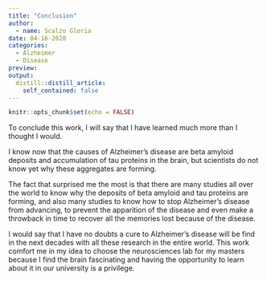 ```yaml
---
title: "Conclusion"
author:
  - name: Scalzo Gloria
date: 04-16-2020
categories:
  - Alzheimer 
  - Disease
preview: 
output:
  distill::distill_article:
    self_contained: false
---
```


```r
knitr::opts_chunk$set(echo = FALSE)
```



To conclude this work, I will say that I have learned much more than I thought I would.

I know now that the causes of Alzheimer’s disease are beta amyloid deposits and accumulation of tau proteins in the brain, but scientists do not know yet why these aggregates are forming.

The fact that surprised me the most is that there are many studies all over the world to know why the deposits of beta amyloid and tau proteins are forming, and also many studies to know how to stop Alzheimer’s disease from advancing, to prevent the apparition of the disease and even make a throwback in time to recover all the memories lost because of the disease.

I would say that I have no doubts a cure to Alzheimer’s disease will be find in the next decades with all these research in the entire world.
This work comfort me in my idea to choose the neurosciences lab for my masters because I find the brain fascinating and having the opportunity to learn about it in our university is a privilege.
